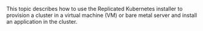 This topic describes how to use the Replicated Kubernetes installer to provision a cluster in a virtual machine (VM) or bare metal server and install an application in the cluster.